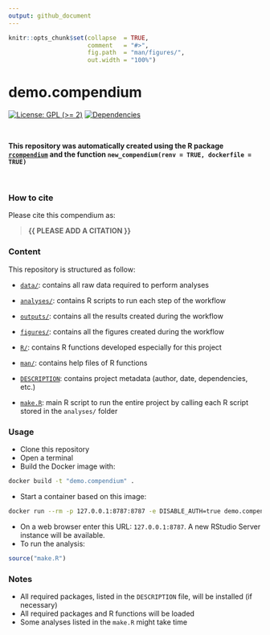 ```yaml
---
output: github_document
---
```


<!-- README.md is generated from README.Rmd. Please edit that file -->


```r
knitr::opts_chunk$set(collapse  = TRUE,
                      comment   = "#>",
                      fig.path  = "man/figures/",
                      out.width = "100%")
```



# demo.compendium


<!-- badges: start -->
[![License: GPL (>= 2)](https://img.shields.io/badge/License-GPL%20%28%3E%3D%202%29-blue.svg)](https://choosealicense.com/licenses/gpl-2.0/)
[![Dependencies](https://img.shields.io/badge/dependencies-3/70-green?style=flat)](#)
<!-- badges: end -->


<br />

**This repository was automatically created using the R package 
[`rcompendium`](https://cran.r-project.org/package=rcompendium) and the
function `new_compendium(renv = TRUE, dockerfile = TRUE)`**

<br />




### How to cite

Please cite this compendium as: 

> **{{ PLEASE ADD A CITATION }}**



### Content

This repository is structured as follow:

- [`data/`](https://github.com/ahasverus/demo.compendium/tree/master/data):
contains all raw data required to perform analyses

- [`analyses/`](https://github.com/ahasverus/demo.compendium/tree/master/analyses/):
contains R scripts to run each step of the workflow

- [`outputs/`](https://github.com/ahasverus/demo.compendium/tree/master/outputs):
contains all the results created during the workflow

- [`figures/`](https://github.com/ahasverus/demo.compendium/tree/master/figures):
contains all the figures created during the workflow

- [`R/`](https://github.com/ahasverus/demo.compendium/tree/master/R):
contains R functions developed especially for this project

- [`man/`](https://github.com/ahasverus/demo.compendium/tree/master/man):
contains help files of R functions

- [`DESCRIPTION`](https://github.com/ahasverus/demo.compendium/tree/master/DESCRIPTION):
contains project metadata (author, date, dependencies, etc.)

- [`make.R`](https://github.com/ahasverus/demo.compendium/tree/master/make.R):
main R script to run the entire project by calling each R script stored in the `analyses/` folder



### Usage

- Clone this repository
- Open a terminal
- Build the Docker image with:

```sh
docker build -t "demo.compendium" .
```

- Start a container based on this image:

```sh
docker run --rm -p 127.0.0.1:8787:8787 -e DISABLE_AUTH=true demo.compendium
```

- On a web browser enter this URL: `127.0.0.1:8787`. A new RStudio Server
instance will be available.
- To run the analysis:

```r
source("make.R")
```



### Notes

- All required packages, listed in the `DESCRIPTION` file, will be installed (if necessary)
- All required packages and R functions will be loaded
- Some analyses listed in the `make.R` might take time
